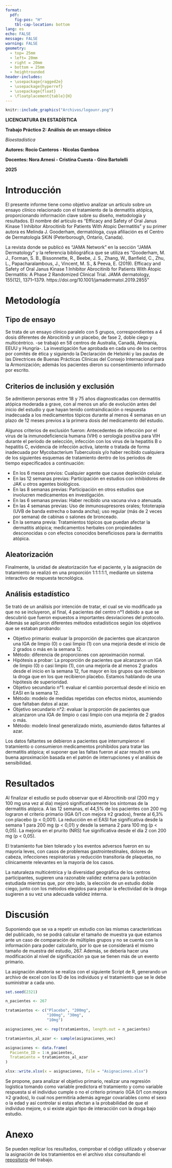 ```yaml
---
format: 
  pdf:
    fig-pos: "H"
    tbl-cap-location: bottom
lang: es
echo: FALSE
message: FALSE
warning: FALSE
geometry:
  - top= 25mm
  - left= 20mm
  - right = 20mm
  - bottom = 25mm
  - heightrounded
header-includes:
  - \usepackage{ragged2e}
  - \usepackage{hyperref}
  - \usepackage{float}
  - \floatplacement{table}{H}
---
```




::: {.center data-latex=""}

\vspace{3cm}

```r
knitr::include_graphics("Archivos/logounr.png")
```

\pagenumbering{gobble}

\vspace{5cm}

\Large
**LICENCIATURA EN ESTADÍSTICA**

\vspace{1cm}

\Large
**Trabajo Práctico 2: Análisis de un ensayo clínico**


\vspace{0.3cm}
\large

*Bioestadística*

\vspace{8cm}

\large

**Autores: Rocío Canteros - Nicolas Gamboa**

**Docentes: Nora Arnesi - Cristina Cuesta - Gino Bartolelli**

**2025**
\normalsize
\newpage
\hypersetup{linkcolor = black}
\tableofcontents


\newpage
\pagenumbering{arabic}

:::

\newpage

# Introducción

El presente informe tiene como objetivo analizar un artículo sobre un ensayo clínico relacionado con el tratamiento de la dermatitis atópica, proporcionando información clave sobre su diseño, metodología y resultados.
El nombre del artículo es “Efficacy and Safety of Oral Janus Kinase 1 Inhibitor Abrocitinib for Patients With Atopic Dermatitis” y su primer autora es Melinda J. Gooderham, dermatóloga, cuya afiliación es el Centro de Dermatología SKiN (Peterborough, Ontario, Canada).

La revista donde se publicó es “JAMA Network” en la sección “JAMA Dermatology” y la referencia bibliográfica que se utiliza es “Gooderham, M. J., Forman, S. B., Bissonnette, R., Beebe, J. S., Zhang, W., Banfield, C., Zhu, L., Papacharalambous, J., Vincent, M. S., & Peeva, E. (2019). Efficacy and Safety of Oral Janus Kinase 1 Inhibitor Abrocitinib for Patients With Atopic Dermatitis: A Phase 2 Randomized Clinical Trial. JAMA dermatology, 155(12), 1371–1379. https://doi.org/10.1001/jamadermatol.2019.2855”



# Metodología

## Tipo de ensayo

Se trata de un ensayo clínico paralelo con 5 grupos, correspondientes a 4 dosis diferentes de Abrocitinib y un placebo, de fase 2, doble ciego y multicéntrico. -se trabajó en 58 centros de Australia, Canadá, Alemanía, EEUU y Hungría-. La investigación fue aprobada en cada uno de los centros por comités de ética y siguiendo la Declaración de Helsinki y las pautas de las Directrices de Buenas Prácticas Clínicas del Consejo Internacional para la Armonización; además los pacientes dieron su consentimiento informado por escrito.

## Criterios de inclusión y exclusión
Se admitieron personas entre 18 y 75 años diagnosticadas con dermatitis atópica moderada a grave, con al menos un año de evolución antes del inicio del estudio y que hayan tenido contraindicación o respuesta inadecuada a los medicamentos tópicos durante al menos 4 semanas en un plazo de 12 meses previos a la primera dosis del medicamento del estudio. 

Algunos criterios de exclusión fueron: Antecedentes de infección por el virus de la inmunodeficiencia humana (VIH) o serología positiva para VIH durante el período de selección, infección con los virus de la hepatitis B o hepatitis C, evidencia de infección activa, latente o tratada de forma inadecuada por Mycobacterium Tuberculosis y/o haber recibido cualquiera de los siguientes esquemas de tratamiento dentro de los períodos de tiempo especificados a continuación:

-  En los 6 meses previos: Cualquier agente que cause depleción celular.
-  En las 12 semanas previas: Participación en estudios con inhibidores de JAK u otros agentes biológicos.
-  En las 8 semanas previas: Participación en otros estudios que involucren medicamentos en investigación.
-  En las 6 semanas previas: Haber recibido una vacuna viva o atenuada.
-  En las 4 semanas previas: Uso de inmunosupresores orales; fototerapia (UVB de banda estrecha o banda ancha); uso regular (más de 2 veces por semana) de cabinas o salones de bronceado.
-  En la semana previa: Tratamientos tópicos que puedan afectar la dermatitis atópica; medicamentos herbales con propiedades desconocidas o con efectos conocidos beneficiosos para la dermatitis atópica.


## Aleatorización

Finalmente, la unidad de aleatorización fue el paciente, y la asignación de tratamiento se realizó en una proporción 1:1:1:1:1, mediante un sistema interactivo de respuesta tecnológica.

## Análisis estadístico

Se trató de un análisis por intención de tratar, el cual se vio modificado ya que no se incluyeron, al final, 4 pacientes del centro n°1 debido a que se descubrió que fueron expuestos a importantes desviaciones del protocolo. 
Además se aplicaron diferentes métodos estadísticos según los objetivos que se estaban probando:

-  Objetivo primario: evaluar la proporción de pacientes que alcanzaron una IGA de limpio (0) o casi limpio (1) con una mejoría desde el inicio de 2 grados o más en la semana 12.
-  Método: diferencia de proporciones con aproximación normal.
-  Hipótesis a probar: La proporción de pacientes que alcanzaron un IGA de limpio (0) o casi limpio (1), con una mejoría de al menos 2 grados desde el inicio en la semana 12, fue mayor en los grupos que recibieron la droga que en los que recibieron placebo. Estamos hablando de una hipótesis de superioridad.
-  Objetivo secundario n°1: evaluar el cambio porcentual desde el inicio en EASI en     la semana 12.
-  Método: modelo de medidas repetidas con efectos mixtos, asumiendo que faltaban datos al azar.
-  Objetivo secundario n°2: evaluar la proporción de pacientes que alcanzaron una IGA de limpio o casi limpio con una mejoría de 2 grados o más.
-  Método: modelo lineal generalizado mixto, asumiendo datos faltantes al azar.


Los datos faltantes se debieron a pacientes que interrumpieron el tratamiento o consumieron medicamentos prohibidos para tratar las dermatitis atópica; el suponer que las faltas fueron al azar resultó en una buena aproximación basada en el patrón de interrupciones y el análisis de sensibilidad.





# Resultados

Al finalizar el estudio se pudo observar que el Abrocitinib oral (200 mg y 100 mg una vez al día) mejoró significativamente los síntomas de la dermatitis atópica. A las 12 semanas, el 44,5% de los pacientes con 200 mg lograron el criterio primario (IGA 0/1 con mejora ≥2 grados), frente al 6,3% con placebo (p < 0,001).
La reducción en el EASI fue significativa desde la semana 1 para 200 mg (p < 0,01) y desde la semana 2 para 100 mg (p < 0,05). La mejoría en el prurito (NRS) fue significativa desde el día 2 con 200 mg (p < 0,05).

El tratamiento fue bien tolerado y los eventos adversos fueron en su mayoría leves, con casos de problemas gastrointestinales, dolores de cabeza, infecciones respiratorias y reducción transitoria de plaquetas, no clínicamente relevantes en la mayoría de los casos.

La naturaleza multicéntrica y la diversidad geográfica de los centros participantes, sugieren una razonable validez externa para la población estudiada mientras que, por otro lado, la elección de un estudio doble ciego, junto con los métodos elegidos para probar la efectividad de la droga sugieren a su vez una adecuada validez interna.


# Discusión

Suponiendo que se va a repetir un estudio con las mismas características del publicado, no se podrá calcular el tamaño de muestra ya que estamos ante un caso de comparación de múltiples grupos y no se cuenta con la información para poder calcularlo, por lo que se considerará el mismo tamaño de muestra del estudio, 267. Además, se debería hacer una modificación al nivel de significación ya que se tienen más de un evento primario.

La asignación aleatoria se realiza con el siguiente Script de R, generando un archivo de excel con los ID de los individuos y el tratamiento que se le debe suministrar a cada uno.

```r

set.seed(2321)

n_pacientes <- 267

tratamientos <- c("Placebo", "200mg",
                  "100mg", "30mg", 
                  "10mg")

asignaciones_vec <- rep(tratamientos, length.out = n_pacientes)

tratamientos_al_azar <- sample(asignaciones_vec)

asignaciones <- data.frame(
  Paciente_ID = 1:n_pacientes,
  Tratamiento = tratamientos_al_azar
)

xlsx::write.xlsx(x = asignaciones, file = "Asignaciones.xlsx")


```


Se propone, para analizar el objetivo primario, realizar una regresión logística tomando como variable predictora el tratamiento y como variable respuesta si el individuo cumple o no el criterio primario (IGA 0/1 con mejora ≥2 grados), lo cual nos permitiría además agregar covariables como el sexo o la edad y así controlar si estas afectan a la probabilidad de que el individuo mejore, o si existe algún tipo de interacción con la droga bajo estudio.

\newpage
# Anexo

Se pueden replicar los resultados, comprobar el código utilizado y observar la asignación de los tratamientos en el archivo xlsx consultando el [repositorio](https://github.com/GamboaNicolas/Abrocitinib-for-Atopic-Dermatitisn) del trabajo.





